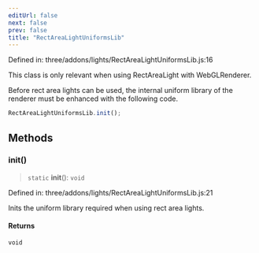 ```yaml
---
editUrl: false
next: false
prev: false
title: "RectAreaLightUniformsLib"
---
```


Defined in: three/addons/lights/RectAreaLightUniformsLib.js:16

This class is only relevant when using RectAreaLight with WebGLRenderer.

Before rect area lights can be used, the internal uniform library of the renderer must be
enhanced with the following code.

```js
RectAreaLightUniformsLib.init();
```

## Methods

### init()

> `static` **init**(): `void`

Defined in: three/addons/lights/RectAreaLightUniformsLib.js:21

Inits the uniform library required when using rect area lights.

#### Returns

`void`
